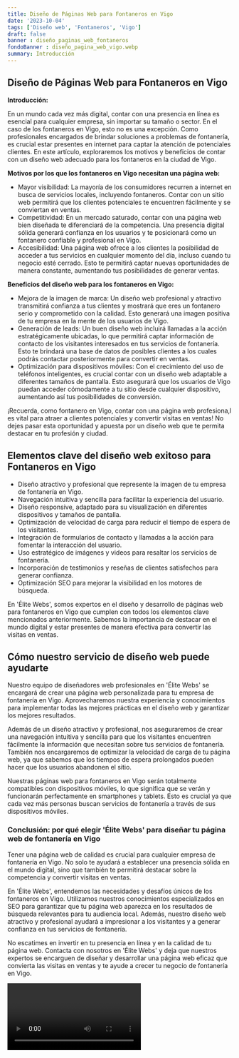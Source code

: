 ```yaml
---
title: Diseño de Páginas Web para Fontaneros en Vigo
date: '2023-10-04'
tags: ['Diseño web', 'Fontaneros', 'Vigo']
draft: false
banner : diseño_paginas_web_fontaneros
fondoBanner : diseño_pagina_web_vigo.webp
summary: Introducción
---
```


## Diseño de Páginas Web para Fontaneros en Vigo

**Introducción:**

En un mundo cada vez más digital, contar con una presencia en línea es esencial para cualquier empresa, sin importar su tamaño o sector. En el caso de los fontaneros en Vigo, esto no es una excepción. Como profesionales encargados de brindar soluciones a problemas de fontanería, es crucial estar presentes en internet para captar la atención de potenciales clientes. En este artículo, exploraremos los motivos y beneficios de contar con un diseño web adecuado para los fontaneros en la ciudad de Vigo.

**Motivos por los que los fontaneros en Vigo necesitan una página web:**

- Mayor visibilidad: La mayoría de los consumidores recurren a internet en busca de servicios locales, incluyendo fontaneros. Contar con un sitio web permitirá que los clientes potenciales te encuentren fácilmente y se conviertan en ventas.
- Competitividad: En un mercado saturado, contar con una página web bien diseñada te diferenciará de la competencia. Una presencia digital sólida generará confianza en los usuarios y te posicionará como un fontanero confiable y profesional en Vigo.
- Accesibilidad: Una página web ofrece a los clientes la posibilidad de acceder a tus servicios en cualquier momento del día, incluso cuando tu negocio esté cerrado. Esto te permitirá captar nuevas oportunidades de manera constante, aumentando tus posibilidades de generar ventas.

**Beneficios del diseño web para los fontaneros en Vigo:**

- Mejora de la imagen de marca: Un diseño web profesional y atractivo transmitirá confianza a tus clientes y mostrará que eres un fontanero serio y comprometido con la calidad. Esto generará una imagen positiva de tu empresa en la mente de los usuarios de Vigo.
- Generación de leads: Un buen diseño web incluirá llamadas a la acción estratégicamente ubicadas, lo que permitirá captar información de contacto de los visitantes interesados en tus servicios de fontanería. Esto te brindará una base de datos de posibles clientes a los cuales podrás contactar posteriormente para convertir en ventas.
- Optimización para dispositivos móviles: Con el crecimiento del uso de teléfonos inteligentes, es crucial contar con un diseño web adaptable a diferentes tamaños de pantalla. Esto asegurará que los usuarios de Vigo puedan acceder cómodamente a tu sitio desde cualquier dispositivo, aumentando así tus posibilidades de conversión.

¡Recuerda, como fontanero en Vigo, contar con una página web profesiona,l es vital para atraer a clientes potenciales y convertir visitas en ventas! No dejes pasar esta oportunidad y apuesta por un diseño web que te permita destacar en tu profesión y ciudad.

<GifSeo />

<Cta />

## Elementos clave del diseño web exitoso para Fontaneros en Vigo

- Diseño atractivo y profesional que represente la imagen de tu empresa de fontanería en Vigo.
- Navegación intuitiva y sencilla para facilitar la experiencia del usuario.
- Diseño responsive, adaptado para su visualización en diferentes dispositivos y tamaños de pantalla.
- Optimización de velocidad de carga para reducir el tiempo de espera de los visitantes.
- Integración de formularios de contacto y llamadas a la acción para fomentar la interacción del usuario.
- Uso estratégico de imágenes y videos para resaltar los servicios de fontanería.
- Incorporación de testimonios y reseñas de clientes satisfechos para generar confianza.
- Optimización SEO para mejorar la visibilidad en los motores de búsqueda.

En 'Élite Webs', somos expertos en el diseño y desarrollo de páginas web para fontaneros en Vigo que cumplen con todos los elementos clave mencionados anteriormente. Sabemos la importancia de destacar en el mundo digital y estar presentes de manera efectiva para convertir las visitas en ventas.

## Cómo nuestro servicio de diseño web puede ayudarte

Nuestro equipo de diseñadores web profesionales en 'Élite Webs' se encargará de crear una página web personalizada para tu empresa de fontanería en Vigo. Aprovecharemos nuestra experiencia y conocimientos para implementar todas las mejores prácticas en el diseño web y garantizar los mejores resultados.

Además de un diseño atractivo y profesional, nos aseguraremos de crear una navegación intuitiva y sencilla para que los visitantes encuentren fácilmente la información que necesitan sobre tus servicios de fontanería. También nos encargaremos de optimizar la velocidad de carga de tu página web, ya que sabemos que los tiempos de espera prolongados pueden hacer que los usuarios abandonen el sitio.

Nuestras páginas web para fontaneros en Vigo serán totalmente compatibles con dispositivos móviles, lo que significa que se verán y funcionarán perfectamente en smartphones y tablets. Esto es crucial ya que cada vez más personas buscan servicios de fontanería a través de sus dispositivos móviles.

### Conclusión: por qué elegir 'Élite Webs' para diseñar tu página web de fontanería en Vigo

Tener una página web de calidad es crucial para cualquier empresa de fontanería en Vigo. No solo te ayudará a establecer una presencia sólida en el mundo digital, sino que también te permitirá destacar sobre la competencia y convertir visitas en ventas.

En 'Élite Webs', entendemos las necesidades y desafíos únicos de los fontaneros en Vigo. Utilizamos nuestros conocimientos especializados en SEO para garantizar que tu página web aparezca en los resultados de búsqueda relevantes para tu audiencia local. Además, nuestro diseño web atractivo y profesional ayudará a impresionar a los visitantes y a generar confianza en tus servicios de fontanería.

No escatimes en invertir en tu presencia en línea y en la calidad de tu página web. Contacta con nosotros en 'Élite Webs' y deja que nuestros expertos se encarguen de diseñar y desarrollar una página web eficaz que convierta las visitas en ventas y te ayude a crecer tu negocio de fontanería en Vigo.

<Video />

<CtaBot job='Fontaneros' city='Vigo'/>

<Gmaps query='Vigo+españa+maps' />